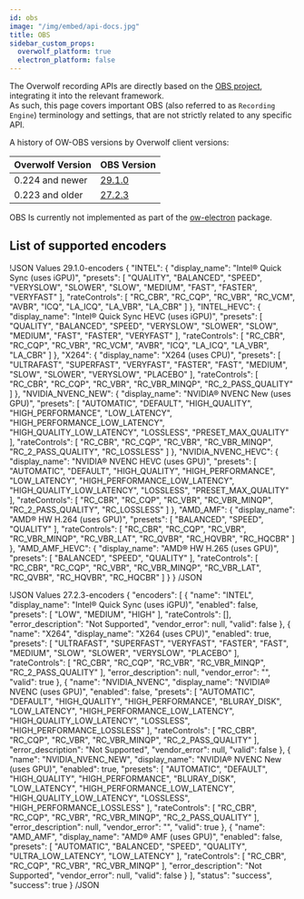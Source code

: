 ```yaml
---
id: obs
image: "/img/embed/api-docs.jpg"
title: OBS
sidebar_custom_props:
  overwolf_platform: true
  electron_platform: false
---
```


The Overwolf recording APIs are directly based on the [OBS project](https://github.com/obsproject/obs-studio), integrating it into the relevant framework.  
As such, this page covers important OBS (also referred to as `Recording Engine`) terminology and settings, that are not strictly related to any specific API.

<Tabs groupId="frameworks">
<TabItem value="overwolf-platform" label="Overwolf Platform">

A history of OW-OBS versions by Overwolf client versions:

| Overwolf Version          | OBS Version                                                    |
| ------------------------- | -------------------------------------------------------------- |
| 0.224 and newer           | [29.1.0](https://github.com/obsproject/obs-studio/tree/29.1.0) |
| 0.223 and older           | [27.2.3](https://github.com/obsproject/obs-studio/tree/27.2.3) |

</TabItem>
<TabItem value="electron-platform" label="Overwolf Electron">

OBS Is currently not implemented as part of the [ow-electron](/tools/ow-electron) package.

</TabItem>
</Tabs>


## List of supported encoders

<Tabs>
<TabItem value="29.1.0" label="OBS Version 29.1.0" default>

!JSON Values 29.1.0-encoders
{
    "INTEL": {
        "display_name": "Intel® Quick Sync (uses iGPU)",
        "presets": [
            "QUALITY",
            "BALANCED",
            "SPEED",
            "VERYSLOW",
            "SLOWER",
            "SLOW",
            "MEDIUM",
            "FAST",
            "FASTER",
            "VERYFAST"
        ],
        "rateControls": [
            "RC_CBR",
            "RC_CQP",
            "RC_VBR",
            "RC_VCM",
            "AVBR",
            "ICQ",
            "LA_ICQ",
            "LA_VBR",
            "LA_CBR"
        ]
    },
    "INTEL_HEVC": {
        "display_name": "Intel® Quick Sync HEVC (uses iGPU)",
        "presets": [
            "QUALITY",
            "BALANCED",
            "SPEED",
            "VERYSLOW",
            "SLOWER",
            "SLOW",
            "MEDIUM",
            "FAST",
            "FASTER",
            "VERYFAST"
        ],
        "rateControls": [
            "RC_CBR",
            "RC_CQP",
            "RC_VBR",
            "RC_VCM",
            "AVBR",
            "ICQ",
            "LA_ICQ",
            "LA_VBR",
            "LA_CBR"
        ]
    },
    "X264": {
        "display_name": "X264 (uses CPU)",
        "presets": [
            "ULTRAFAST",
            "SUPERFAST",
            "VERYFAST",
            "FASTER",
            "FAST",
            "MEDIUM",
            "SLOW",
            "SLOWER",
            "VERYSLOW",
            "PLACEBO"
        ],
        "rateControls": [
            "RC_CBR",
            "RC_CQP",
            "RC_VBR",
            "RC_VBR_MINQP",
            "RC_2_PASS_QUALITY"
        ]
    },
    "NVIDIA_NVENC_NEW": {
        "display_name": "NVIDIA® NVENC New (uses GPU)",
        "presets": [
            "AUTOMATIC",
            "DEFAULT",
            "HIGH_QUALITY",
            "HIGH_PERFORMANCE",
            "LOW_LATENCY",
            "HIGH_PERFORMANCE_LOW_LATENCY",
            "HIGH_QUALITY_LOW_LATENCY",
            "LOSSLESS",
            "PRESET_MAX_QUALITY"
        ],
        "rateControls": [
            "RC_CBR",
            "RC_CQP",
            "RC_VBR",
            "RC_VBR_MINQP",
            "RC_2_PASS_QUALITY",
            "RC_LOSSLESS"
        ]
    },
    "NVIDIA_NVENC_HEVC": {
        "display_name": "NVIDIA® NVENC HEVC (uses GPU)",
        "presets": [
            "AUTOMATIC",
            "DEFAULT",
            "HIGH_QUALITY",
            "HIGH_PERFORMANCE",
            "LOW_LATENCY",
            "HIGH_PERFORMANCE_LOW_LATENCY",
            "HIGH_QUALITY_LOW_LATENCY",
            "LOSSLESS",
            "PRESET_MAX_QUALITY"
        ],
        "rateControls": [
            "RC_CBR",
            "RC_CQP",
            "RC_VBR",
            "RC_VBR_MINQP",
            "RC_2_PASS_QUALITY",
            "RC_LOSSLESS"
        ]
    },
    "AMD_AMF": {
        "display_name": "AMD® HW H.264 (uses GPU)",
        "presets": [
            "BALANCED",
            "SPEED",
            "QUALITY"
        ],
        "rateControls": [
            "RC_CBR",
            "RC_CQP",
            "RC_VBR",
            "RC_VBR_MINQP",
            "RC_VBR_LAT",
            "RC_QVBR",
            "RC_HQVBR",
            "RC_HQCBR"
        ]
    },
    "AMD_AMF_HEVC": {
        "display_name": "AMD® HW H.265 (uses GPU)",
        "presets": [
            "BALANCED",
            "SPEED",
            "QUALITY"
        ],
        "rateControls": [
            "RC_CBR",
            "RC_CQP",
            "RC_VBR",
            "RC_VBR_MINQP",
            "RC_VBR_LAT",
            "RC_QVBR",
            "RC_HQVBR",
            "RC_HQCBR"
        ]
    }
}
/JSON

</TabItem>
<TabItem value="27.2.3" label="OBS Version 27.2.3">

!JSON Values 27.2.3-encoders
{
    "encoders": [
        {
            "name": "INTEL",
            "display_name": "Intel® Quick Sync (uses iGPU)",
            "enabled": false,
            "presets": [
                "LOW",
                "MEDIUM",
                "HIGH"
            ],
            "rateControls": [],
            "error_description": "Not Supported",
            "vendor_error": null,
            "valid": false
        },
        {
            "name": "X264",
            "display_name": "X264 (uses CPU)",
            "enabled": true,
            "presets": [
                "ULTRAFAST",
                "SUPERFAST",
                "VERYFAST",
                "FASTER",
                "FAST",
                "MEDIUM",
                "SLOW",
                "SLOWER",
                "VERYSLOW",
                "PLACEBO"
            ],
            "rateControls": [
                "RC_CBR",
                "RC_CQP",
                "RC_VBR",
                "RC_VBR_MINQP",
                "RC_2_PASS_QUALITY"
            ],
            "error_description": null,
            "vendor_error": "",
            "valid": true
        },
        {
            "name": "NVIDIA_NVENC",
            "display_name": "NVIDIA® NVENC (uses GPU)",
            "enabled": false,
            "presets": [
                "AUTOMATIC",
                "DEFAULT",
                "HIGH_QUALITY",
                "HIGH_PERFORMANCE",
                "BLURAY_DISK",
                "LOW_LATENCY",
                "HIGH_PERFORMANCE_LOW_LATENCY",
                "HIGH_QUALITY_LOW_LATENCY",
                "LOSSLESS",
                "HIGH_PERFORMANCE_LOSSLESS"
            ],
            "rateControls": [
                "RC_CBR",
                "RC_CQP",
                "RC_VBR",
                "RC_VBR_MINQP",
                "RC_2_PASS_QUALITY"
            ],
            "error_description": "Not Supported",
            "vendor_error": null,
            "valid": false
        },
        {
            "name": "NVIDIA_NVENC_NEW",
            "display_name": "NVIDIA® NVENC New (uses GPU)",
            "enabled": true,
            "presets": [
                "AUTOMATIC",
                "DEFAULT",
                "HIGH_QUALITY",
                "HIGH_PERFORMANCE",
                "BLURAY_DISK",
                "LOW_LATENCY",
                "HIGH_PERFORMANCE_LOW_LATENCY",
                "HIGH_QUALITY_LOW_LATENCY",
                "LOSSLESS",
                "HIGH_PERFORMANCE_LOSSLESS"
            ],
            "rateControls": [
                "RC_CBR",
                "RC_CQP",
                "RC_VBR",
                "RC_VBR_MINQP",
                "RC_2_PASS_QUALITY"
            ],
            "error_description": null,
            "vendor_error": "",
            "valid": true
        },
        {
            "name": "AMD_AMF",
            "display_name": "AMD® AMF (uses GPU)",
            "enabled": false,
            "presets": [
                "AUTOMATIC",
                "BALANCED",
                "SPEED",
                "QUALITY",
                "ULTRA_LOW_LATENCY",
                "LOW_LATENCY"
            ],
            "rateControls": [
                "RC_CBR",
                "RC_CQP",
                "RC_VBR",
                "RC_VBR_MINQP"
            ],
            "error_description": "Not Supported",
            "vendor_error": null,
            "valid": false
        }
    ],
    "status": "success",
    "success": true
}
/JSON

</TabItem>
</Tabs>
